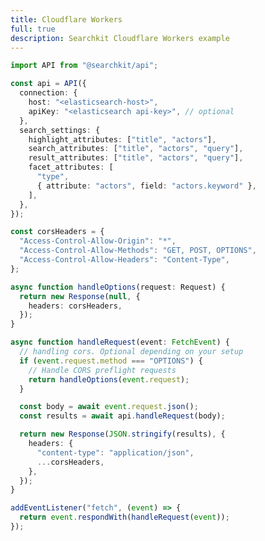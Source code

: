 ```yaml
---
title: Cloudflare Workers
full: true
description: Searchkit Cloudflare Workers example
---
```


```ts
import API from "@searchkit/api";

const api = API({
  connection: {
    host: "<elasticsearch-host>",
    apiKey: "<elasticsearch api-key>", // optional
  },
  search_settings: {
    highlight_attributes: ["title", "actors"],
    search_attributes: ["title", "actors", "query"],
    result_attributes: ["title", "actors", "query"],
    facet_attributes: [
      "type",
      { attribute: "actors", field: "actors.keyword" },
    ],
  },
});

const corsHeaders = {
  "Access-Control-Allow-Origin": "*",
  "Access-Control-Allow-Methods": "GET, POST, OPTIONS",
  "Access-Control-Allow-Headers": "Content-Type",
};

async function handleOptions(request: Request) {
  return new Response(null, {
    headers: corsHeaders,
  });
}

async function handleRequest(event: FetchEvent) {
  // handling cors. Optional depending on your setup
  if (event.request.method === "OPTIONS") {
    // Handle CORS preflight requests
    return handleOptions(event.request);
  }

  const body = await event.request.json();
  const results = await api.handleRequest(body);

  return new Response(JSON.stringify(results), {
    headers: {
      "content-type": "application/json",
      ...corsHeaders,
    },
  });
}

addEventListener("fetch", (event) => {
  return event.respondWith(handleRequest(event));
});

```
